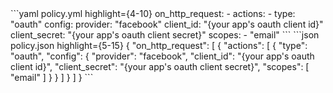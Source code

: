 

<CodeGroup>
```yaml policy.yml highlight={4-10}
on_http_request:
  - actions:
    - type: "oauth"
    config:
    provider: "facebook"
    client_id: "{your app's oauth client id}"
    client_secret: "{your app's oauth client secret}"
    scopes:
    - "email"
```
```json policy.json highlight={5-15}
{
  "on_http_request": [
    {
      "actions": [
        {
          "type": "oauth",
          "config": {
            "provider": "facebook",
            "client_id": "{your app's oauth client id}",
            "client_secret": "{your app's oauth client secret}",
            "scopes": [
              "email"
            ]
          }
        }
      ]
    }
  ]
}
```
</CodeGroup>
